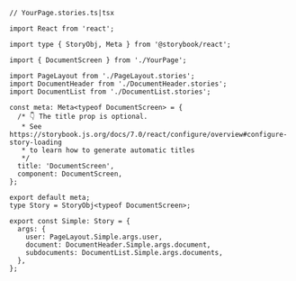 ```tsx
// YourPage.stories.ts|tsx

import React from 'react';

import type { StoryObj, Meta } from '@storybook/react';

import { DocumentScreen } from './YourPage';

import PageLayout from './PageLayout.stories';
import DocumentHeader from './DocumentHeader.stories';
import DocumentList from './DocumentList.stories';

const meta: Meta<typeof DocumentScreen> = {
  /* 👇 The title prop is optional.
   * See https://storybook.js.org/docs/7.0/react/configure/overview#configure-story-loading
   * to learn how to generate automatic titles
   */
  title: 'DocumentScreen',
  component: DocumentScreen,
};

export default meta;
type Story = StoryObj<typeof DocumentScreen>;

export const Simple: Story = {
  args: {
    user: PageLayout.Simple.args.user,
    document: DocumentHeader.Simple.args.document,
    subdocuments: DocumentList.Simple.args.documents,
  },
};
```
